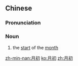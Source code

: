 ==Chinese==
{{zh-forms}}

===Pronunciation===
{{zh-pron
|m=yuèchū
|c=jyut6 co1
|mn=qz:ge̍rh-chho͘/tp:ge̍h-chhoe/xm:ge̍h-chho͘/kh,zz:goe̍h-chhe
|cat=n
}}

===Noun===
{{zh-noun}}

# the [[start]] of the [[month]]

[[zh-min-nan:月初]]
[[ko:月初]]
[[zh:月初]]